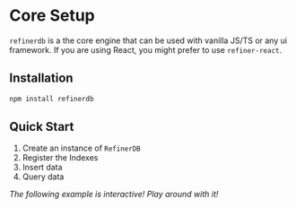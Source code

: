 # Core Setup

`refinerdb` is a the core engine that can be used
with vanilla JS/TS or any ui framework. If you are using React, you might prefer
to use `refiner-react`.

## Installation

```sh
npm install refinerdb
```

## Quick Start


1. Create an instance of `RefinerDB`
2. Register the Indexes
3. Insert data
4. Query data

_The following example is interactive! Play around with it!_

<InteractiveDemo slug="quick-start" />
